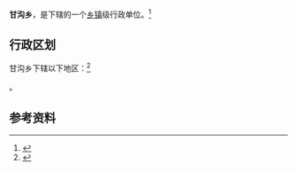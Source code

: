 {{中国乡级行政区|65/01/21/208/000}}

'''甘沟乡'''，是{{PRC admin/fullname|65/01/21/208/000|3}}下辖的一个[[乡镇|乡镇]]级行政单位。<ref>{{PRC admin/ref sgc|{{PRC admin/parent|65/01/21/208/000}}}}</ref>

== 行政区划 ==

甘沟乡下辖以下地区：<ref>{{PRC admin/ref sgc|65/01/21/208/000}}</ref>

{{PRC admin/children|65/01/21/208/000}}。

== 参考资料 ==

{{reflist}}

{{行政区划小作品}}
{{PRC admin/navcat|65/01/21/208/000}}